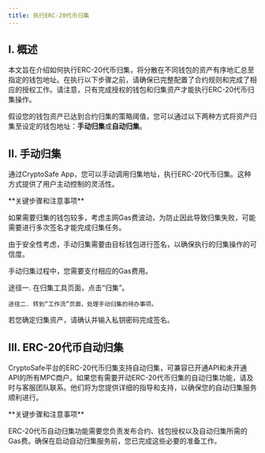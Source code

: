 ---
title: 执行ERC-20代币归集
---


## I. 概述
本文旨在介绍如何执行ERC-20代币归集，将分散在不同钱包的资产有序地汇总至指定的钱包地址。在执行以下步骤之前，请确保已完整配置了合约规则和完成了相应的授权工作。请注意，只有完成授权的钱包和归集资产才能执行ERC-20代币归集操作。

假设您的钱包资产已达到合约归集的策略阈值，您可以通过以下两种方式将资产归集至设定的钱包地址：**手动归集**或**自动归集**。


## II. 手动归集

通过CryptoSafe App，您可以手动调用归集地址，执行ERC-20代币归集。这种方式提供了用户主动控制的灵活性。



<Warning>
**关键步骤和注意事项**

如果需要归集的钱包较多，考虑主网Gas费波动，为防止因此导致归集失败，可能需要进行多次签名才能完成归集任务。

由于安全性考虑，手动归集需要由目标钱包进行签名，以确保执行的归集操作的可信度。

手动归集过程中，您需要支付相应的Gas费用。

</Warning>

<Steps>
<Step title="打开手动归集界面">
    途径一. 在归集工具页面，点击“归集”。

    途径二. 转到“工作流”页面，处理手动归集的待办事项。
</Step>
<Step title="确认归集操作">
    若您确定归集资产，请确认并输入私钥密码完成签名。
</Step>
</Steps>



## III. ERC-20代币自动归集

CryptoSafe平台的ERC-20代币归集支持自动归集，可兼容已开通API和未开通API的所有MPC商户。如果您有需要开动ERC-20代币归集的自动归集功能，请及时与客服团队联系。他们将为您提供详细的指导和支持，以确保您的自动归集服务顺利进行。


<Warning>
**关键步骤和注意事项**

ERC-20代币自动归集功能需要您负责发布合约、钱包授权以及自动归集所需的Gas费。确保在启动自动归集服务前，您已完成这些必要的准备工作。

</Warning>

